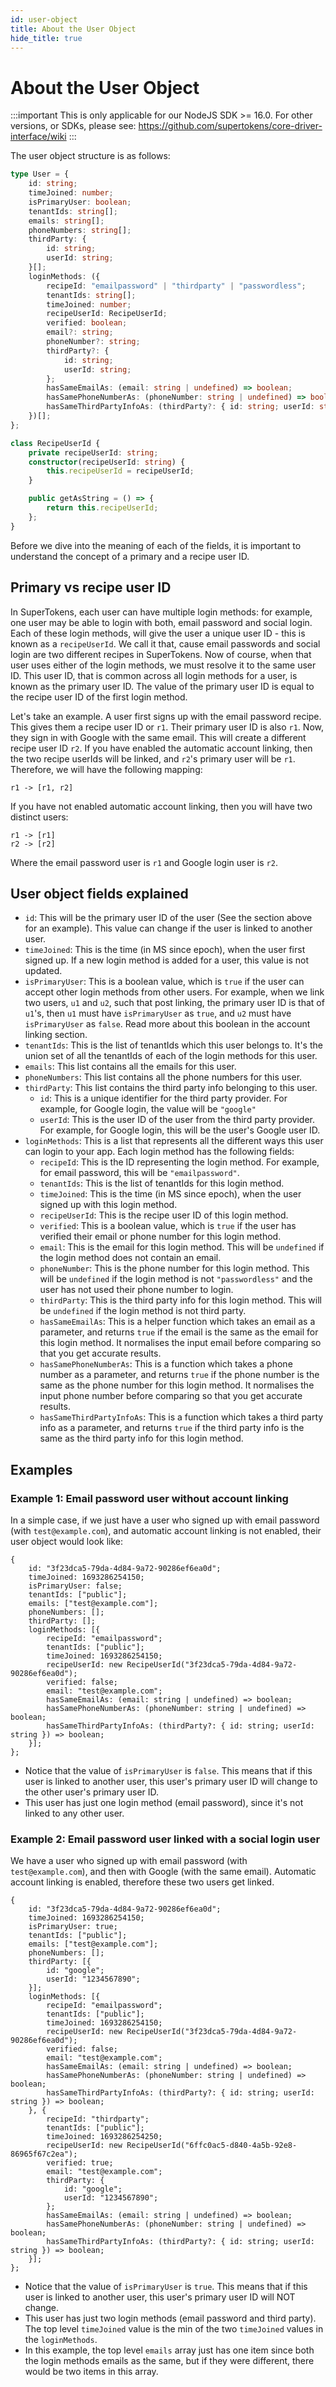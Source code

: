 ```yaml
---
id: user-object
title: About the User Object
hide_title: true
---
```


<!-- COPY DOCS -->
<!-- ./emailpassword/user-object.mdx -->

# About the User Object

:::important
This is only applicable for our NodeJS SDK >= 16.0. For other versions, or SDKs, please see: https://github.com/supertokens/core-driver-interface/wiki
:::

The user object structure is as follows:

```ts
type User = {
    id: string;
    timeJoined: number;
    isPrimaryUser: boolean;
    tenantIds: string[];
    emails: string[];
    phoneNumbers: string[];
    thirdParty: {
        id: string;
        userId: string;
    }[];
    loginMethods: ({
        recipeId: "emailpassword" | "thirdparty" | "passwordless";
        tenantIds: string[];
        timeJoined: number;
        recipeUserId: RecipeUserId;
        verified: boolean;
        email?: string;
        phoneNumber?: string;
        thirdParty?: {
            id: string;
            userId: string;
        };
        hasSameEmailAs: (email: string | undefined) => boolean;
        hasSamePhoneNumberAs: (phoneNumber: string | undefined) => boolean;
        hasSameThirdPartyInfoAs: (thirdParty?: { id: string; userId: string }) => boolean;
    })[];
};

class RecipeUserId {
    private recipeUserId: string;
    constructor(recipeUserId: string) {
        this.recipeUserId = recipeUserId;
    }

    public getAsString = () => {
        return this.recipeUserId;
    };
}

```
 
Before we dive into the meaning of each of the fields, it is important to understand the concept of a primary and a recipe user ID.

## Primary vs recipe user ID

In SuperTokens, each user can have multiple login methods: for example, one user may be able to login with both, email password and social login. Each of these login methods, will give the user a unique user ID - this is known as a `recipeUserId`. We call it that, cause email passwords and social login are two different recipes in SuperTokens. Now of course, when that user uses either of the login methods, we must resolve it to the same user ID. This user ID, that is common across all login methods for a user, is known as the primary user ID. The value of the primary user ID is equal to the recipe user ID of the first login method.

Let's take an example. A user first signs up with the email password recipe. This gives them a recipe user ID or `r1`. Their primary user ID is also `r1`. Now, they sign in with Google with the same email. This will create a different recipe user ID `r2`. If you have enabled the automatic account linking, then the two recipe userIds will be linked, and `r2`'s primary user will be `r1`. Therefore, we will have the following mapping:

```text
r1 -> [r1, r2]
```

If you have not enabled automatic account linking, then you will have two distinct users:

```text
r1 -> [r1]
r2 -> [r2]
```

Where the email password user is `r1` and Google login user is `r2`.

## User object fields explained

- `id`: This will be the primary user ID of the user (See the section above for an example). This value can change if the user is linked to another user.
- `timeJoined`: This is the time (in MS since epoch), when the user first signed up. If a new login method is added for a user, this value is not updated.
- `isPrimaryUser`: This is a boolean value, which is `true` if the user can accept other login methods from other users. For example, when we link two users, `u1` and `u2`, such that post linking, the primary user ID is that of `u1`'s, then `u1` must have `isPrimaryUser` as `true`, and `u2` must have `isPrimaryUser` as `false`. Read more about this boolean in the account linking section.
- `tenantIds`: This is the list of tenantIds which this user belongs to. It's the union set of all the tenantIds of each of the login methods for this user.
- `emails`: This list contains all the emails for this user.
- `phoneNumbers`: This list contains all the phone numbers for this user.
- `thirdParty`: This list contains the third party info belonging to this user.
    - `id`: This is a unique identifier for the third party provider. For example, for Google login, the value will be `"google"`
    - `userId`: This is the user ID of the user from the third party provider. For example, for Google login, this will be the user's Google user ID.
- `loginMethods`: This is a list that represents all the different ways this user can login to your app. Each login method has the following fields:
    - `recipeId`: This is the ID representing the login method. For example, for email password, this will be `"emailpassword"`.
    - `tenantIds`: This is the list of tenantIds for this login method.
    - `timeJoined`: This is the time (in MS since epoch), when the user signed up with this login method.
    - `recipeUserId`: This is the recipe user ID of this login method.
    - `verified`: This is a boolean value, which is `true` if the user has verified their email or phone number for this login method.
    - `email`: This is the email for this login method. This will be `undefined` if the login method does not contain an email.
    - `phoneNumber`: This is the phone number for this login method. This will be `undefined` if the login method is not `"passwordless"` and the user has not used their phone number to login.
    - `thirdParty`: This is the third party info for this login method. This will be `undefined` if the login method is not third party.
    - `hasSameEmailAs`: This is a helper function which takes an email as a parameter, and returns `true` if the email is the same as the email for this login method. It normalises the input email before comparing so that you get accurate results.
    - `hasSamePhoneNumberAs`: This is a function which takes a phone number as a parameter, and returns `true` if the phone number is the same as the phone number for this login method. It normalises the input phone number before comparing so that you get accurate results.
    - `hasSameThirdPartyInfoAs`: This is a function which takes a third party info as a parameter, and returns `true` if the third party info is the same as the third party info for this login method.

## Examples

### Example 1: Email password user without account linking
In a simple case, if we just have a user who signed up with email password (with `test@example.com`), and automatic account linking is not enabled, their user object would look like:

```text
{
    id: "3f23dca5-79da-4d84-9a72-90286ef6ea0d";
    timeJoined: 1693286254150;
    isPrimaryUser: false;
    tenantIds: ["public"];
    emails: ["test@example.com"];
    phoneNumbers: [];
    thirdParty: [];
    loginMethods: [{
        recipeId: "emailpassword";
        tenantIds: ["public"];
        timeJoined: 1693286254150;
        recipeUserId: new RecipeUserId("3f23dca5-79da-4d84-9a72-90286ef6ea0d");
        verified: false;
        email: "test@example.com";
        hasSameEmailAs: (email: string | undefined) => boolean;
        hasSamePhoneNumberAs: (phoneNumber: string | undefined) => boolean;
        hasSameThirdPartyInfoAs: (thirdParty?: { id: string; userId: string }) => boolean;
    }];
};
```

- Notice that the value of `isPrimaryUser` is `false`. This means that if this user is linked to another user, this user's primary user ID will change to the other user's primary user ID.
- This user has just one login method (email password), since it's not linked to any other user.

### Example 2: Email password user linked with a social login user
We have a user who signed up with email password (with `test@example.com`), and then with Google (with the same email). Automatic account linking is enabled, therefore these two users get linked.

```text
{
    id: "3f23dca5-79da-4d84-9a72-90286ef6ea0d";
    timeJoined: 1693286254150;
    isPrimaryUser: true;
    tenantIds: ["public"];
    emails: ["test@example.com"];
    phoneNumbers: [];
    thirdParty: [{
        id: "google";
        userId: "1234567890";
    }];
    loginMethods: [{
        recipeId: "emailpassword";
        tenantIds: ["public"];
        timeJoined: 1693286254150;
        recipeUserId: new RecipeUserId("3f23dca5-79da-4d84-9a72-90286ef6ea0d");
        verified: false;
        email: "test@example.com";
        hasSameEmailAs: (email: string | undefined) => boolean;
        hasSamePhoneNumberAs: (phoneNumber: string | undefined) => boolean;
        hasSameThirdPartyInfoAs: (thirdParty?: { id: string; userId: string }) => boolean;
    }, {
        recipeId: "thirdparty";
        tenantIds: ["public"];
        timeJoined: 1693286254250;
        recipeUserId: new RecipeUserId("6ffc0ac5-d840-4a5b-92e8-86965f67c2ea");
        verified: true;
        email: "test@example.com";
        thirdParty: {
            id: "google";
            userId: "1234567890";
        };
        hasSameEmailAs: (email: string | undefined) => boolean;
        hasSamePhoneNumberAs: (phoneNumber: string | undefined) => boolean;
        hasSameThirdPartyInfoAs: (thirdParty?: { id: string; userId: string }) => boolean;
    }];
};
```

- Notice that the value of `isPrimaryUser` is `true`. This means that if this user is linked to another user, this user's primary user ID will NOT change.
- This user has just two login methods (email password and third party). The top level `timeJoined` value is the min of the two `timeJoined` values in the `loginMethods`.
- In this example, the top level `emails` array just has one item since both the login methods emails as the same, but if they were different, there would be two items in this array.
